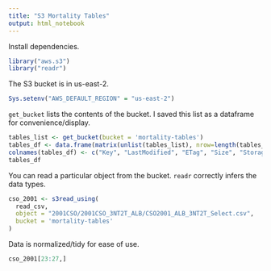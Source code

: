 ```yaml
---
title: "S3 Mortality Tables"
output: html_notebook
---
```


Install dependencies.
```r
library("aws.s3")
library("readr")
```

The S3 bucket is in us-east-2.
```r
Sys.setenv("AWS_DEFAULT_REGION" = "us-east-2")
```

`get_bucket` lists the contents of the bucket. I saved this list as a dataframe for convenience/display.
```r
tables_list <- get_bucket(bucket = 'mortality-tables')
tables_df <- data.frame(matrix(unlist(tables_list), nrow=length(tables_list), byrow=TRUE))
colnames(tables_df) <- c("Key", "LastModified", "ETag", "Size", "StorageClass", "Bucket")
tables_df
```

You can read a particular object from the bucket. `readr` correctly infers the data types.
```r
cso_2001 <- s3read_using(
  read_csv, 
  object = "2001CSO/2001CSO_3NT2T_ALB/CSO2001_ALB_3NT2T_Select.csv",
  bucket = 'mortality-tables'
)
```

Data is normalized/tidy for ease of use.
```r
cso_2001[23:27,]
```
